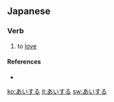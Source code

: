 ==Japanese==
===Verb===
{{ja-verb|h|type=3|rom=aisuru}}
# {{ja-def|愛する}} to [[love]]

====References====
* {{R:Kodansha}}

[[ko:あいする]]
[[it:あいする]]
[[sw:あいする]]